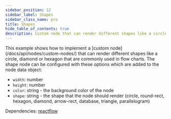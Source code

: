 ```yaml
---
sidebar_position: 12
sidebar_label: Shapes
sidebar_class_name: pro
title: Shapes
hide_table_of_contents: true
description: Custom node that can render different shapes like a circle, diamond or hexagon that are commonly used in flow charts.
---
```



<ExampleLayout>
This example shows how to implement a [custom node](/docs/api/nodes/custom-nodes/) that can render different shapes like a circle, diamond or hexagon that are commonly used in flow charts. The shape node can be configured with these options which are added to the node data object:

- `width`: number
- `height`: number
- `color`: string - the background color of the node
- `shape`: string - the shape that the node should render (circle, round-rect, hexagon, diamond, arrow-rect, database, triangle, parallelogram)

Dependencies: [reactflow](https://www.npmjs.com/package/reactflow)

<ProExampleViewer slug="shapes" />
</ExampleLayout>
